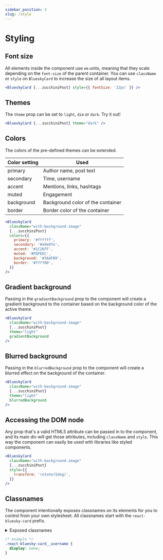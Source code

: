 ```yaml
---
sidebar_position: 3
slug: /style
---
```


# Styling

## Font size

All elements inside the component use `em` units, meaning that they scale depending on the `font-size` of the parent container. You can use `className` or `style` on `BlueskyCard` to increase the size of all layout items.

```jsx live
<BlueskyCard {...zucchiniPost} style={{ fontSize: '22px' }} />
```

## Themes

The `theme` prop can be set to `light`, `dim` or `dark`. Try it out!

```jsx live
<BlueskyCard {...zucchiniPost} theme="dark" />
```

## Colors

The colors of the pre-defined themes can be extended.

<table>
  <thead>
    <tr>
      <th>Color setting</th>
      <th>Used</th>
    </tr>
  </thead>
  <tbody>
    <tr>
      <td>primary</td>
      <td>Author name, post text</td>
    </tr>
    <tr>
      <td>secondary</td>
      <td>Time, username</td>
    </tr>
    <tr>
      <td>accent</td>
      <td>Mentions, links, hashtags</td>
    </tr>
    <tr>
      <td>muted</td>
      <td>Engagement</td>
    </tr>
    <tr>
      <td>background</td>
      <td>Background color of the container</td>
    </tr>
    <tr>
      <td>border</td>
      <td>Border color of the container</td>
    </tr>
  </tbody>
</table>

```jsx live
<BlueskyCard
  className="with-background-image"
  {...zucchiniPost}
  colors={{
    primary: '#ffffff',
    secondary: '#a9e0fe',
    accent: '#1C26FF',
    muted: '#FDFEEC',
    background: '#3AAFB9',
    border: '#ffff00',
  }}
/>
```

## Gradient background

Passing in the `gradientBackground` prop to the component will create a gradient background to the container based on the background color of the active theme.

```jsx live
<BlueskyCard
  className="with-background-image"
  {...zucchiniPost}
  theme="light"
  gradientBackground
/>
```

## Blurred background

Passing in the `blurredBackground` prop to the component will create a blurred effect on the background of the container.

```jsx live
<BlueskyCard
  className="with-background-image"
  {...zucchiniPost}
  theme="light"
  blurredBackground
/>
```

## Accessing the DOM node

Any prop that's a valid HTML5 attribute can be passed in to the component, and its main div will get those attributes, including `className` and `style`. This way the component can easily be used with libraries like styled components.

```jsx live
<BlueskyCard
  className="with-background-image"
  {...zucchiniPost}
  style={{
    transform: 'rotate(5deg)',
  }}
/>
```

## Classnames

The component intentionally exposes classnames on its elements for you to control from your own stylesheet. All classnames start with the `react-bluesky-card` prefix.

<details>
  <summary>Exposed classnames</summary>
  <ul>
    <li>react-bluesky-card__container</li>
    <li>react-bluesky-card__author-username</li>
    <li>react-bluesky-card__author-image</li>
    <li>react-bluesky-card__time</li>
    <li>react-bluesky-card__source</li>
    <li>react-bluesky-card__text</li>
    <li>react-bluesky-card__imageContainer</li>
    <li>react-bluesky-card__image</li>
    <li>react-bluesky-card__bluesky-logo</li>
    <li>react-bluesky-card__engagement-container</li>
    <li>react-bluesky-card__replies</li>
    <li>react-bluesky-card__reposts</li>
    <li>react-bluesky-card__likes</li>
  </ul>

</details>

```css
/* example */
.react-bluesky-card__username {
  display: none;
}
```
